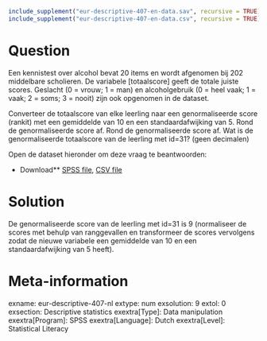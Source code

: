 ```r
include_supplement("eur-descriptive-407-en-data.sav", recursive = TRUE)
include_supplement("eur-descriptive-407-en-data.csv", recursive = TRUE)
```

Question
========
Een kennistest over alcohol bevat 20 items en wordt afgenomen bij 202 middelbare scholieren. De variabele [totaalscore] geeft de totale juiste scores. Geslacht (0 = vrouw; 1 = man) en alcoholgebruik (0 = heel vaak; 1 = vaak; 2 = soms; 3 = nooit) zijn ook opgenomen in de dataset.

Converteer de totaalscore van elke leerling naar een genormaliseerde score (rankit) met een gemiddelde van 10 en een standaardafwijking van 5. Rond de genormaliseerde score af. Rond de genormaliseerde score af. Wat is de genormaliseerde totaalscore van de leerling met id=31? (geen decimalen)

Open de dataset hieronder om deze vraag te beantwoorden:

* Download** [SPSS file](eur-descriptive-407-en-data.sav), [CSV file](eur-descriptive-407-en-data.csv)


Solution
========
De genormaliseerde score van de leerling met id=31 is 9 (normaliseer de scores met behulp van ranggevallen en transformeer de scores vervolgens zodat de nieuwe variabele een gemiddelde van 10 en een standaardafwijking van 5 heeft).

Meta-information
================
exname: eur-descriptive-407-nl
extype: num
exsolution: 9
extol: 0
exsection: Descriptive statistics
exextra[Type]: Data manipulation
exextra[Program]: SPSS
exextra[Language]: Dutch
exextra[Level]: Statistical Literacy
